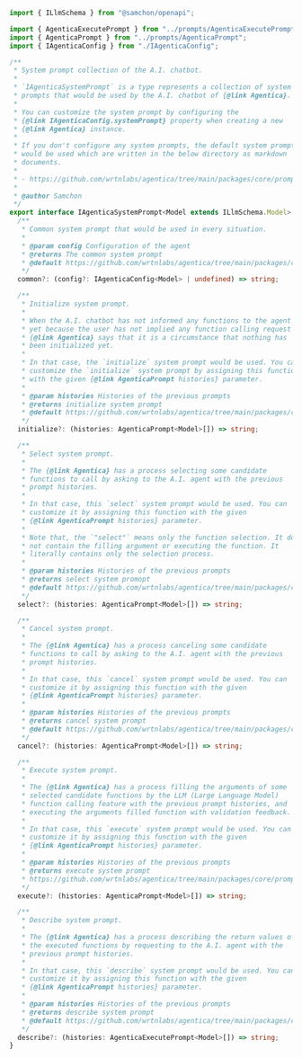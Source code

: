 ```typescript filename="@agentica/core/IAgenticaSystemPrompt" showLineNumbers
import { ILlmSchema } from "@samchon/openapi";

import { AgenticaExecutePrompt } from "../prompts/AgenticaExecutePrompt";
import { AgenticaPrompt } from "../prompts/AgenticaPrompt";
import { IAgenticaConfig } from "./IAgenticaConfig";

/**
 * System prompt collection of the A.I. chatbot.
 *
 * `IAgenticaSystemPrompt` is a type represents a collection of system
 * prompts that would be used by the A.I. chatbot of {@link Agentica}.
 *
 * You can customize the system prompt by configuring the
 * {@link IAgenticaConfig.systemPrompt} property when creating a new
 * {@link Agentica} instance.
 *
 * If you don't configure any system prompts, the default system prompts
 * would be used which are written in the below directory as markdown
 * documents.
 *
 * - https://github.com/wrtnlabs/agentica/tree/main/packages/core/prompts
 *
 * @author Samchon
 */
export interface IAgenticaSystemPrompt<Model extends ILlmSchema.Model> {
  /**
   * Common system prompt that would be used in every situation.
   *
   * @param config Configuration of the agent
   * @returns The common system prompt
   * @default https://github.com/wrtnlabs/agentica/tree/main/packages/core/prompts/common.md
   */
  common?: (config?: IAgenticaConfig<Model> | undefined) => string;

  /**
   * Initialize system prompt.
   *
   * When the A.I. chatbot has not informed any functions to the agent
   * yet because the user has not implied any function calling request yet,
   * {@link Agentica} says that it is a circumstance that nothing has
   * been initialized yet.
   *
   * In that case, the `initialize` system prompt would be used. You can
   * customize the `initialize` system prompt by assigning this function
   * with the given {@link AgenticaPrompt histories} parameter.
   *
   * @param histories Histories of the previous prompts
   * @returns initialize system prompt
   * @default https://github.com/wrtnlabs/agentica/tree/main/packages/core/prompts/initialize.md
   */
  initialize?: (histories: AgenticaPrompt<Model>[]) => string;

  /**
   * Select system prompt.
   *
   * The {@link Agentica} has a process selecting some candidate
   * functions to call by asking to the A.I. agent with the previous
   * prompt histories.
   *
   * In that case, this `select` system prompt would be used. You can
   * customize it by assigning this function with the given
   * {@link AgenticaPrompt histories} parameter.
   *
   * Note that, the `"select"` means only the function selection. It does
   * not contain the filling argument or executing the function. It
   * literally contains only the selection process.
   *
   * @param histories Histories of the previous prompts
   * @returns select system promopt
   * @default https://github.com/wrtnlabs/agentica/tree/main/packages/core/prompts/select.md
   */
  select?: (histories: AgenticaPrompt<Model>[]) => string;

  /**
   * Cancel system prompt.
   *
   * The {@link Agentica} has a process canceling some candidate
   * functions to call by asking to the A.I. agent with the previous
   * prompt histories.
   *
   * In that case, this `cancel` system prompt would be used. You can
   * customize it by assigning this function with the given
   * {@link AgenticaPrompt histories} parameter.
   *
   * @param histories Histories of the previous prompts
   * @returns cancel system prompt
   * @default https://github.com/wrtnlabs/agentica/tree/main/packages/core/prompts/cancel.md
   */
  cancel?: (histories: AgenticaPrompt<Model>[]) => string;

  /**
   * Execute system prompt.
   *
   * The {@link Agentica} has a process filling the arguments of some
   * selected candidate functions by the LLM (Large Language Model)
   * function calling feature with the previous prompt histories, and
   * executing the arguments filled function with validation feedback.
   *
   * In that case, this `execute` system prompt would be used. You can
   * customize it by assigning this function with the given
   * {@link AgenticaPrompt histories} parameter.
   *
   * @param histories Histories of the previous prompts
   * @returns execute system prompt
   * https://github.com/wrtnlabs/agentica/tree/main/packages/core/prompts/execute.md
   */
  execute?: (histories: AgenticaPrompt<Model>[]) => string;

  /**
   * Describe system prompt.
   *
   * The {@link Agentica} has a process describing the return values of
   * the executed functions by requesting to the A.I. agent with the
   * previous prompt histories.
   *
   * In that case, this `describe` system prompt would be used. You can
   * customize it by assigning this function with the given
   * {@link AgenticaPrompt histories} parameter.
   *
   * @param histories Histories of the previous prompts
   * @returns describe system prompt
   * @default https://github.com/wrtnlabs/agentica/tree/main/packages/core/prompts/describe.md
   */
  describe?: (histories: AgenticaExecutePrompt<Model>[]) => string;
}
```